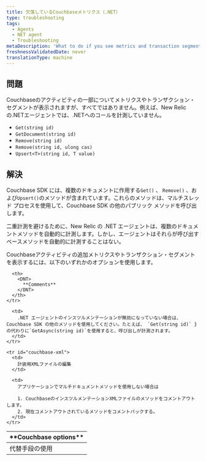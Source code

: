 ```yaml
---
title: 欠落しているCouchbaseメトリクス（.NET）
type: troubleshooting
tags:
  - Agents
  - NET agent
  - Troubleshooting
metaDescription: 'What to do if you see metrics and transaction segments for some of your Couchbase activity, but not all of it, such as Get, GetDocument, Remove, Upsert.'
freshnessValidatedDate: never
translationType: machine
---
```


## 問題

Couchbaseのアクティビティの一部についてメトリクスやトランザクション・セグメントが表示されますが、すべてではありません。例えば、New Relicの.NETエージェントでは、.NETへのコールを計測していません。

* `Get(string id)`
* `GetDocument(string id)`
* `Remove(string id)`
* `Remove(string id, ulong cas)`
* `Upsert<T>(string id, T value)`

## 解決

Couchbase SDK には、複数のドキュメントに作用する`Get()` 、 `Remove()` 、および`Upsert()`のメソッドが含まれています。これらのメソッドは、マルチスレッド プロセスを使用して、Couchbase SDK の他のパブリック メソッドを呼び出します。

二重計測を避けるために、New Relic の .NET エージェントは、複数のドキュメントメソッドを自動的に計測します。しかし、エージェントはそれらが呼び出すベースメソッドを自動的に計測することはない。

Couchbaseアクティビティの追加メトリクスやトランザクション・セグメントを表示するには、以下のいずれかのオプションを使用します。

<table>
  <thead>
    <tr>
      <th>
        <DNT>
          **Couchbase options**
        </DNT>
      </th>

      <th>
        <DNT>
          **Comments**
        </DNT>
      </th>
    </tr>
  </thead>

  <tbody>
    <tr id="couchbase-sdk">
      <td>
        代替手段の使用
      </td>

      <td>
        .NET エージェントのインスツルメンテーションが無効になっていない場合は、Couchbase SDK の他のメソッドを使用してください。たとえば、 `Get(string id)` } の代わりに`GetAsync(string id)`を使用すると、呼び出しが計測されます。
      </td>
    </tr>

    <tr id="couchbase-xml">
      <td>
        計装用XMLファイルの編集
      </td>

      <td>
        アプリケーションでマルチドキュメントメソッドを使用しない場合は

        1. CouchbaseのインスツルメンテーションXMLファイルのメソッドをコメントアウトします。
        2. 現在コメントアウトされているメソッドをコメントバックする。
      </td>
    </tr>
  </tbody>
</table>